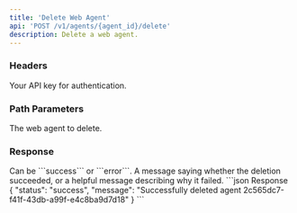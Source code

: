 ```yaml
---
title: 'Delete Web Agent'
api: 'POST /v1/agents/{agent_id}/delete'
description: Delete a web agent.
---
```


### Headers

<ParamField header="authorization" type="string" required={true}>
  Your API key for authentication.
</ParamField>

### Path Parameters

<ParamField path="agent_id" type="string" required={true}>
    The web agent to delete.
</ParamField>

### Response

<ResponseField name="status" type="string">
    Can be ```success``` or ```error```.
</ResponseField>

<ResponseField name="message" type="string">
    A message saying whether the deletion succeeded, or a helpful message describing why it failed.
</ResponseField>

<ResponseExample>
```json Response
{
  "status": "success",
  "message": "Successfully deleted agent 2c565dc7-f41f-43db-a99f-e4c8ba9d7d18"
}
```
</ResponseExample>
